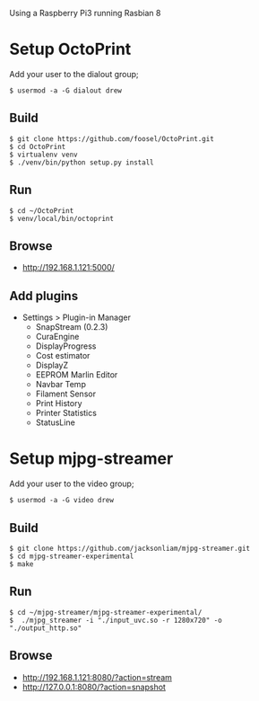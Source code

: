 Using a Raspberry Pi3 running Rasbian 8

= Setup OctoPrint =
Add your user to the dialout group;
<pre>
$ usermod -a -G dialout drew
</pre>

== Build ==
<pre>
$ git clone https://github.com/foosel/OctoPrint.git
$ cd OctoPrint
$ virtualenv venv
$ ./venv/bin/python setup.py install
</pre>

== Run ==
<pre>
$ cd ~/OctoPrint
$ venv/local/bin/octoprint 
</pre>

== Browse ==
* http://192.168.1.121:5000/

== Add plugins ==
* Settings > Plugin-in Manager
** SnapStream (0.2.3)
** CuraEngine
** DisplayProgress
** Cost estimator
** DisplayZ
** EEPROM Marlin Editor
** Navbar Temp
** Filament Sensor
** Print History
** Printer Statistics
** StatusLine

= Setup mjpg-streamer =
Add your user to the video group;
<pre>
$ usermod -a -G video drew
</pre>

== Build ==
<pre>
$ git clone https://github.com/jacksonliam/mjpg-streamer.git
$ cd mjpg-streamer-experimental
$ make
</pre>

== Run == 
<pre>
$ cd ~/mjpg-streamer/mjpg-streamer-experimental/
$  ./mjpg_streamer -i "./input_uvc.so -r 1280x720" -o "./output_http.so"
</pre>

== Browse ==
* http://192.168.1.121:8080/?action=stream
* http://127.0.0.1:8080/?action=snapshot